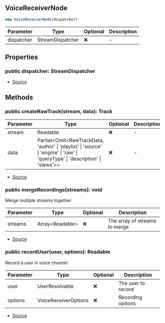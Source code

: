 ## VoiceReceiverNode

```typescript
new VoiceReceiverNode(dispatcher)
```
| Parameter | Type | Optional | Description |
| ----------- | ----------- | ----------- | ----------- |
| dispatcher | StreamDispatcher | ❌ | - |

## Properties
### public  dispatcher: StreamDispatcher
- [Source](https://github.com/Androz2091/discord-player/blob/b73ce3f/packages/discord-player/src/Structures/VoiceReceiverNode.ts#L19)
## Methods
### public  createRawTrack(stream, data): Track
| Parameter | Type | Optional | Description |
| ----------- | ----------- | ----------- | ----------- |
| stream | Readable | ❌ | - |
| data | Partial\<Omit\<RawTrackData, 'author' \| 'playlist' \| 'source' \| 'engine' \| 'raw' \| 'queryType' \| 'description' \| 'views'>> | ❌ | - |


- [Source](https://github.com/Androz2091/discord-player/blob/b73ce3f/packages/discord-player/src/Structures/VoiceReceiverNode.ts#L21)
### public  mergeRecordings(streams): void
Merge multiple streams together




| Parameter | Type | Optional | Description |
| ----------- | ----------- | ----------- | ----------- |
| streams | Array\<Readable> | ❌ | The array of streams to merge |


- [Source](https://github.com/Androz2091/discord-player/blob/b73ce3f/packages/discord-player/src/Structures/VoiceReceiverNode.ts#L45)
### public  recordUser(user, options): Readable
Record a user in voice channel




| Parameter | Type | Optional | Description |
| ----------- | ----------- | ----------- | ----------- |
| user | UserResolvable | ❌ | The user to record |
| options | VoiceReceiverOptions | ❌ | Recording options |


- [Source](https://github.com/Androz2091/discord-player/blob/b73ce3f/packages/discord-player/src/Structures/VoiceReceiverNode.ts#L56)